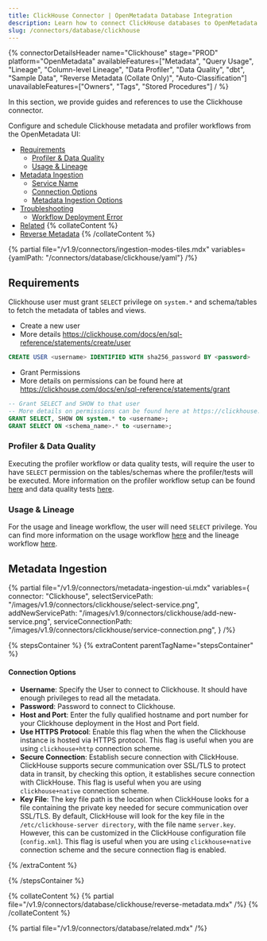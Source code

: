 ```yaml
---
title: ClickHouse Connector | OpenMetadata Database Integration
description: Learn how to connect ClickHouse databases to OpenMetadata with our comprehensive connector guide. Setup instructions, configuration options, and trouble...
slug: /connectors/database/clickhouse
---
```






{% connectorDetailsHeader
name="Clickhouse"
stage="PROD"
platform="OpenMetadata"
availableFeatures=["Metadata", "Query Usage", "Lineage", "Column-level Lineage", "Data Profiler", "Data Quality", "dbt", "Sample Data", "Reverse Metadata (Collate Only)", "Auto-Classification"]
unavailableFeatures=["Owners", "Tags", "Stored Procedures"]
/ %}


In this section, we provide guides and references to use the Clickhouse connector.

Configure and schedule Clickhouse metadata and profiler workflows from the OpenMetadata UI:

- [Requirements](#requirements)
  - [Profiler \& Data Quality](#profiler-&-data-quality)
  - [Usage \& Lineage](#usage-&-lineage)
- [Metadata Ingestion](#metadata-ingestion)
    - [Service Name](#service-name)
    - [Connection Options](#connection-options)
    - [Metadata Ingestion Options](#metadata-ingestion-options)
- [Troubleshooting](/connectors/database/clickhouse/troubleshooting)
  - [Workflow Deployment Error](#workflow-deployment-error)
- [Related](#related)
{% collateContent %}
- [Reverse Metadata](#reverse-metadata)
{% /collateContent %}


{% partial file="/v1.9/connectors/ingestion-modes-tiles.mdx" variables={yamlPath: "/connectors/database/clickhouse/yaml"} /%}

## Requirements

Clickhouse user must grant `SELECT` privilege on `system.*` and schema/tables to fetch the metadata of tables and views.

* Create a new user
* More details https://clickhouse.com/docs/en/sql-reference/statements/create/user

```sql
CREATE USER <username> IDENTIFIED WITH sha256_password BY <password>
```

* Grant Permissions
* More details on permissions can be found here at https://clickhouse.com/docs/en/sql-reference/statements/grant

```sql
-- Grant SELECT and SHOW to that user
-- More details on permissions can be found here at https://clickhouse.com/docs/en/sql-reference/statements/grant
GRANT SELECT, SHOW ON system.* to <username>;
GRANT SELECT ON <schema_name>.* to <username>;
```

### Profiler & Data Quality
Executing the profiler workflow or data quality tests, will require the user to have `SELECT` permission on the tables/schemas where the profiler/tests will be executed. More information on the profiler workflow setup can be found [here](/how-to-guides/data-quality-observability/profiler/workflow) and data quality tests [here](/how-to-guides/data-quality-observability/quality).

### Usage & Lineage
For the usage and lineage workflow, the user will need `SELECT` privilege. You can find more information on the usage workflow [here](/connectors/ingestion/workflows/usage) and the lineage workflow [here](/connectors/ingestion/workflows/lineage).

## Metadata Ingestion

{% partial 
  file="/v1.9/connectors/metadata-ingestion-ui.mdx" 
  variables={
    connector: "Clickhouse", 
    selectServicePath: "/images/v1.9/connectors/clickhouse/select-service.png",
    addNewServicePath: "/images/v1.9/connectors/clickhouse/add-new-service.png",
    serviceConnectionPath: "/images/v1.9/connectors/clickhouse/service-connection.png",
} 
/%}

{% stepsContainer %}
{% extraContent parentTagName="stepsContainer" %}

#### Connection Options

- **Username**: Specify the User to connect to Clickhouse. It should have enough privileges to read all the metadata.
- **Password**: Password to connect to Clickhouse.
- **Host and Port**: Enter the fully qualified hostname and port number for your Clickhouse deployment in the Host and Port field.
- **Use HTTPS Protocol**: Enable this flag when the when the Clickhouse instance is hosted via HTTPS protocol. This flag is useful when you are using `clickhouse+http` connection scheme.
- **Secure Connection**: Establish secure connection with ClickHouse. ClickHouse supports secure communication over SSL/TLS to protect data in transit, by checking this option, it establishes secure connection with ClickHouse. This flag is useful when you are using `clickhouse+native` connection scheme.
- **Key File**: The key file path is the location when ClickHouse looks for a file containing the private key needed for secure communication over SSL/TLS. By default, ClickHouse will look for the key file in the `/etc/clickhouse-server directory`, with the file name `server.key`. However, this can be customized in the ClickHouse configuration file (`config.xml`). This flag is useful when you are using `clickhouse+native` connection scheme and the secure connection flag is enabled.

<AdvancedConfiguration />

{% /extraContent %}

<TestConnection />

<ConfigureIngestion />

<IngestionScheduleAndDeploy />

{% /stepsContainer %}

{% collateContent %}
{% partial file="/v1.9/connectors/database/clickhouse/reverse-metadata.mdx" /%}
{% /collateContent %}

{% partial file="/v1.9/connectors/database/related.mdx" /%}
